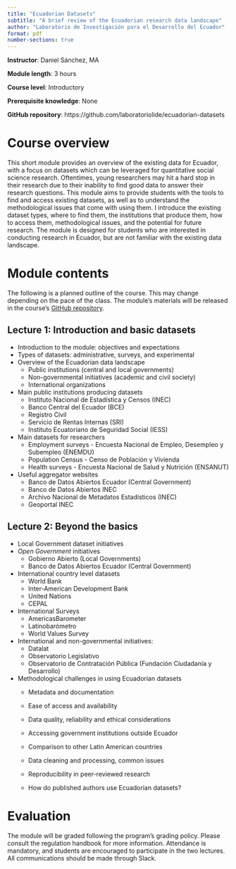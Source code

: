 ```yaml
---
title: "Ecuadorian Datasets"
subtitle: "A brief review of the Ecuadorian research data landscape"
author: "Laboratorio de Investigación para el Desarrollo del Ecuador"
format: pdf
number-sections: true
---
```


**Instructor**: Daniel Sánchez, MA

**Module length**: 3 hours

**Course level**: Introductory

**Prerequisite knowledge**: None

**GitHub repository**: https://github.com/laboratoriolide/ecuadorian-datasets

# Course overview

This short module provides an overview of the existing data for Ecuador, with a focus on datasets which can be leveraged for quantitative social science research. Oftentimes, young researchers may hit a hard stop in their research due to their inability to find good data to answer their research questions. This module aims to provide students with the tools to find and access existing datasets, as well as to understand the methodological issues that come with using them. I introduce the existing dataset types, where to find them, the institutions that produce them, how to access them, methodological issues, and the potential for future research. The module is designed for students who are interested in conducting research in Ecuador, but are not familiar with the existing data landscape.

# Module contents {#sec-contents}

The following is a planned outline of the course. This may change depending on the pace of the class. The module's materials will be released in the course's [GitHub repository](https://github.com/laboratoriolide/ecuadorian-datasets).

## Lecture 1: Introduction and basic datasets

- Introduction to the module: objectives and expectations
- Types of datasets: administrative, surveys, and experimental
- Overview of the Ecuadorian data landscape
    - Public institutions (central and local governments)
    - Non-governmental initiatives (academic and civil society)
    - International organizations

- Main public institutions producing datasets
    - Instituto Nacional de Estadística y Censos (INEC)
    - Banco Central del Ecuador (BCE)
    - Registro Civil
    - Servicio de Rentas Internas (SRI)
    - Instituto Ecuatoriano de Seguridad Social (IESS)

- Main datasets for researchers
    - Employment surveys - Encuesta Nacional de Empleo, Desempleo y Subempleo (ENEMDU)
    - Population Census - Censo de Población y Vivienda 
    - Health surveys - Encuesta Nacional de Salud y Nutrición (ENSANUT)

- Useful aggregator websites
    - Banco de Datos Abiertos Ecuador (Central Government)
    - Banco de Datos Abiertos INEC
    - Archivo Nacional de Metadatos Estadísticos (INEC)
    - Geoportal INEC

## Lecture 2: Beyond the basics

- Local Government dataset initiatives
- *Open Government* initiatives
    - Gobierno Abierto (Local Governments)
    - Banco de Datos Abiertos Ecuador (Central Government)
- International country level datasets
    - World Bank
    - Inter-American Development Bank
    - United Nations
    - CEPAL
- International Surveys
    - AmericasBarometer
    - Latinobarómetro
    - World Values Survey
- International and non-governmental initiatives:
    - Datalat
    - Observatorio Legislativo
    - Observatorio de Contratación Pública (Fundación Ciudadanía y Desarrollo)


- Methodological challenges in using Ecuadorian datasets
    - Metadata and documentation
    - Ease of access and availability
    - Data quality, reliability and ethical considerations
    - Accessing government institutions outside Ecuador
    - Comparison to other Latin American countries
    - Data cleaning and processing, common issues
    - Reproducibility in peer-reviewed research
    
    - How do published authors use Ecuadorian datasets?

# Evaluation

The module will be graded following the program's grading policy. Please consult the regulation handbook for more information. Attendance is mandatory, and students are encouraged to participate in the two lectures. All communications should be made through Slack. 